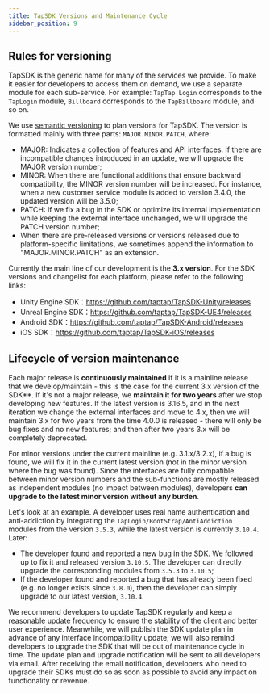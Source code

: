 ```yaml
---
title: TapSDK Versions and Maintenance Cycle
sidebar_position: 9
---
```



## Rules for versioning

TapSDK is the generic name for many of the services we provide. To make it easier for developers to access them on demand, we use a separate module for each sub-service. For example: `TapTap Login` corresponds to the `TapLogin` module, `Billboard` corresponds to the `TapBillboard` module, and so on.

We use [semantic versioning](https://semver.org/) to plan versions for TapSDK. The version is formatted mainly with three parts: `MAJOR.MINOR.PATCH`, where:

- MAJOR: Indicates a collection of features and API interfaces. If there are incompatible changes introduced in an update, we will upgrade the MAJOR version number;
- MINOR: When there are functional additions that ensure backward compatibility, the MINOR version number will be increased. For instance, when a new customer service module is added to version 3.4.0, the updated version will be 3.5.0;
- PATCH: If we fix a bug in the SDK or optimize its internal implementation while keeping the external interface unchanged, we will upgrade the PATCH version number;
- When there are pre-released versions or versions released due to platform-specific limitations, we sometimes append the information to "MAJOR.MINOR.PATCH" as an extension.

Currently the main line of our development is the **3.x version**. For the SDK versions and changelist for each platform, please refer to the following links:

- Unity Engine SDK：https://github.com/taptap/TapSDK-Unity/releases
- Unreal Engine SDK：https://github.com/taptap/TapSDK-UE4/releases
- Android SDK：https://github.com/taptap/TapSDK-Android/releases
- iOS SDK：https://github.com/taptap/TapSDK-iOS/releases

## Lifecycle of version maintenance

Each major release is **continuously maintained** if it is a mainline release that we develop/maintain - this is the case for the current 3.x version of the SDK**. If it's not a major release, we **maintain it for two years** after we stop developing new features. If the latest version is 3.16.5, and in the next iteration we change the external interfaces and move to 4.x, then we will maintain 3.x for two years from the time 4.0.0 is released - there will only be bug fixes and no new features; and then after two years 3.x will be completely deprecated.

For minor versions under the current mainline (e.g. 3.1.x/3.2.x), if a bug is found, we will fix it in the current latest version (not in the minor version where the bug was found). Since the interfaces are fully compatible between minor version numbers and the sub-functions are mostly released as independent modules (no impact between modules), developers **can upgrade to the latest minor version without any burden**.

Let's look at an example. A developer uses real name authentication and anti-addiction by integrating the `TapLogin/BootStrap/AntiAddiction` modules from the version `3.5.3`, while the latest version is currently `3.10.4`. Later:

- The developer found and reported a new bug in the SDK. We followed up to fix it and released version `3.10.5`. The developer can directly upgrade the corresponding modules from `3.5.3` to `3.10.5`;
- If the developer found and reported a bug that has already been fixed (e.g. no longer exists since `3.8.0`), then the developer can simply upgrade to our latest version, `3.10.4`.

We recommend developers to update TapSDK regularly and keep a reasonable update frequency to ensure the stability of the client and better user experience. Meanwhile, we will publish the SDK update plan in advance of any interface incompatibility update; we will also remind developers to upgrade the SDK that will be out of maintenance cycle in time. The update plan and upgrade notification will be sent to all developers via email. After receiving the email notification, developers who need to upgrade their SDKs must do so as soon as possible to avoid any impact on functionality or revenue.